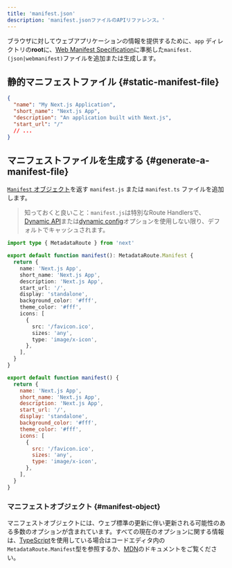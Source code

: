 ```yaml
---
title: 'manifest.json'
description: 'manifest.jsonファイルのAPIリファレンス。'
---
```


ブラウザに対してウェブアプリケーションの情報を提供するために、`app` ディレクトリの**root**に、[Web Manifest Specification](https://developer.mozilla.org/docs/Web/Manifest)に準拠した`manifest.(json|webmanifest)`ファイルを追加または生成します。

## 静的マニフェストファイル {#static-manifest-file}

```json title="app/manifest.json | app/manifest.webmanifest"
{
  "name": "My Next.js Application",
  "short_name": "Next.js App",
  "description": "An application built with Next.js",
  "start_url": "/"
  // ...
}
```

## マニフェストファイルを生成する {#generate-a-manifest-file}

[`Manifest` オブジェクト](#manifest-object)を返す `manifest.js` または `manifest.ts` ファイルを追加します。

> 知っておくと良いこと：`manifest.js`は特別なRoute Handlersで、[Dynamic API](/docs/app/building-your-application/caching#dynamic-apis)または[dynamic config](/docs/app/building-your-application/caching#segment-config-options)オプションを使用しない限り、デフォルトでキャッシュされます。

<Tabs>
<TabItem value="ts" label="TypeScript">

```ts title="app/manifest.ts" switcher
import type { MetadataRoute } from 'next'

export default function manifest(): MetadataRoute.Manifest {
  return {
    name: 'Next.js App',
    short_name: 'Next.js App',
    description: 'Next.js App',
    start_url: '/',
    display: 'standalone',
    background_color: '#fff',
    theme_color: '#fff',
    icons: [
      {
        src: '/favicon.ico',
        sizes: 'any',
        type: 'image/x-icon',
      },
    ],
  }
}
```

</TabItem>
<TabItem value="js" label="JavaScript">

```js title="app/manifest.js" switcher
export default function manifest() {
  return {
    name: 'Next.js App',
    short_name: 'Next.js App',
    description: 'Next.js App',
    start_url: '/',
    display: 'standalone',
    background_color: '#fff',
    theme_color: '#fff',
    icons: [
      {
        src: '/favicon.ico',
        sizes: 'any',
        type: 'image/x-icon',
      },
    ],
  }
}
```

</TabItem>
</Tabs>

### マニフェストオブジェクト {#manifest-object}

マニフェストオブジェクトには、ウェブ標準の更新に伴い更新される可能性のある多数のオプションが含まれています。すべての現在のオプションに関する情報は、[TypeScript](https://nextjs.org/docs/app/api-reference/config/typescript#ide-plugin)を使用している場合はコードエディタ内の`MetadataRoute.Manifest`型を参照するか、[MDN](https://developer.mozilla.org/docs/Web/Manifest)のドキュメントをご覧ください。
